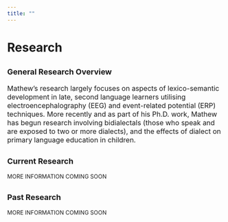 ```yaml
---
title: ""
---
```


# Research

## <font size = "4">General Research Overview</font>

<font size = "3">Mathew's research largely focuses on aspects of lexico-semantic development in late, second language learners utilising electroencephalography (EEG) and event-related potential (ERP) techniques. More recently and as part of his Ph.D. work, Mathew has begun research involving bidialectals (those who speak and are exposed to two or more dialects), and the effects of dialect on primary language education in children. </font>

## <font size = "4">Current Research</font>

<font size = "2">MORE INFORMATION COMING SOON</font>

## <font size = "4">Past Research</font>

<font size = "2">MORE INFORMATION COMING SOON</font>
